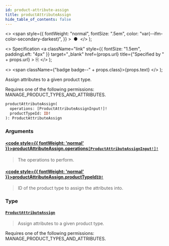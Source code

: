 ```yaml
---
id: product-attribute-assign
title: productAttributeAssign
hide_table_of_contents: false
---
```


  <>
    <span
      style={{
        fontWeight: "normal",
        fontSize: ".5em",
        color: "var(--ifm-color-secondary-darkest)",
      }}
    >
      &nbsp;●&nbsp;
    </span>
  </>
);

  <>
    Specification
    <a
      className="link"
      style={{ fontSize: "1.5em", paddingLeft: "4px" }}
      target="\_blank"
      href={props.url}
      title={"Specified by " + props.url}
    >
      ⎘
    </a>
  </>
);

  <>
    <span className={"badge badge--" + props.class}>{props.text}</span>
  </>
);

Assign attributes to a given product type.

Requires one of the following permissions: MANAGE_PRODUCT_TYPES_AND_ATTRIBUTES.

```graphql
productAttributeAssign(
  operations: [ProductAttributeAssignInput!]!
  productTypeId: ID!
): ProductAttributeAssign
```

### Arguments

#### [<code style={{ fontWeight: 'normal' }}>productAttributeAssign.<b>operations</b></code>](#)<Bullet />[`[ProductAttributeAssignInput!]!`](../../../api-reference/products/inputs/product-attribute-assign-input) <Badge class="secondary" text="non-null"/> <Badge class="secondary" text="input"/> <Badge class="secondary" text="products"/>

> The operations to perform.

#### [<code style={{ fontWeight: 'normal' }}>productAttributeAssign.<b>productTypeId</b></code>](#)<Bullet />[`ID!`](../../../api-reference/miscellaneous/scalars/id) <Badge class="secondary" text="non-null"/> <Badge class="secondary" text="scalar"/> <Badge class="secondary" text="miscellaneous"/>

> ID of the product type to assign the attributes into.

### Type

#### [`ProductAttributeAssign`](../../../api-reference/products/objects/product-attribute-assign) <Badge class="secondary" text="object"/> <Badge class="secondary" text="products"/>

> Assign attributes to a given product type.

Requires one of the following permissions: MANAGE_PRODUCT_TYPES_AND_ATTRIBUTES.

>

